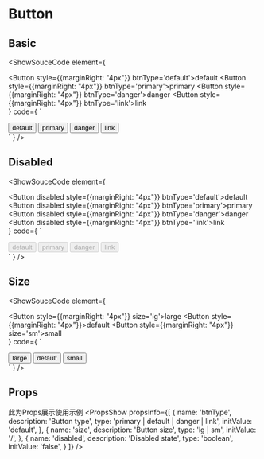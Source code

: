 
# Button

## Basic
<ShowSouceCode
  element={
    <div>
      <Button style={{marginRight: "4px"}} btnType='default'>default</Button>
      <Button style={{marginRight: "4px"}} btnType='primary'>primary</Button>
      <Button style={{marginRight: "4px"}} btnType='danger'>danger</Button>
      <Button style={{marginRight: "4px"}} btnType='link'>link</Button>
    </div>
  }
  code={
    `
<div>
  <Button btnType='default'>default</Button>
  <Button btnType='primary'>primary</Button>
  <Button btnType='danger'>danger</Button>
  <Button btnType='link'>link</Button>
</div>
    `
  }
/>

## Disabled
<ShowSouceCode
  element={
    <div>
      <Button disabled style={{marginRight: "4px"}} btnType='default'>default</Button>
      <Button disabled style={{marginRight: "4px"}} btnType='primary'>primary</Button>
      <Button disabled style={{marginRight: "4px"}} btnType='danger'>danger</Button>
      <Button disabled style={{marginRight: "4px"}} btnType='link'>link</Button>
    </div>
  }
  code={
    `
<div>
  <Button disabled btnType='default'>default</Button>
  <Button disabled btnType='primary'>primary</Button>
  <Button disabled btnType='danger'>danger</Button>
  <Button disabled btnType='link'>link</Button>
</div>
    `
  }
/>

## Size
<ShowSouceCode
  element={
    <div>
      <Button style={{marginRight: "4px"}} size='lg'>large</Button>
      <Button style={{marginRight: "4px"}}>default</Button>
      <Button style={{marginRight: "4px"}} size='sm'>small</Button>
    </div>
  }
  code={
    `
<div>
  <Button size='lg'>large</Button>
  <Button>default</Button>
  <Button size='sm'>small</Button>
</div>
    `
  }
/>

## Props

此为Props展示使用示例
<PropsShow propsInfo={[
  {
    name: 'btnType',
    description: 'Button type',
    type: 'primary | default | danger | link',
    initValue: 'default',
  },
  {
    name: 'size',
    description: 'Button size',
    type: 'lg | sm',
    initValue: '/',
  },
  {
    name: 'disabled',
    description: 'Disabled state',
    type: 'boolean',
    initValue: 'false',
  }
]} />
